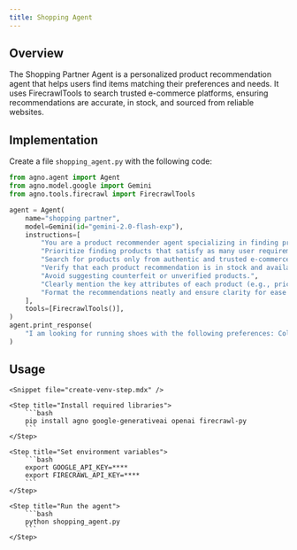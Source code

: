 ```yaml
---
title: Shopping Agent
---
```


## Overview

The Shopping Partner Agent is a personalized product recommendation agent that helps users find items matching their preferences and needs. It uses FirecrawlTools to search trusted e-commerce platforms, ensuring recommendations are accurate, in stock, and sourced from reliable websites.

## Implementation

Create a file `shopping_agent.py` with the following code:

```python shopping_agent.py
from agno.agent import Agent
from agno.model.google import Gemini
from agno.tools.firecrawl import FirecrawlTools

agent = Agent(
    name="shopping partner",
    model=Gemini(id="gemini-2.0-flash-exp"),
    instructions=[
        "You are a product recommender agent specializing in finding products that match user preferences.",
        "Prioritize finding products that satisfy as many user requirements as possible, but ensure a minimum match of 50%.",
        "Search for products only from authentic and trusted e-commerce websites such as Google Shopping, Amazon, Flipkart, Myntra, Meesho, Nike, and other reputable platforms.",
        "Verify that each product recommendation is in stock and available for purchase.",
        "Avoid suggesting counterfeit or unverified products.",
        "Clearly mention the key attributes of each product (e.g., price, brand, features) in the response.",
        "Format the recommendations neatly and ensure clarity for ease of user understanding.",
    ],
    tools=[FirecrawlTools()],
)
agent.print_response(
    "I am looking for running shoes with the following preferences: Color: Black Purpose: Comfortable for long-distance running Budget: Under Rs. 10,000"
)
```

## Usage

<Steps>

    <Snippet file="create-venv-step.mdx" />

    <Step title="Install required libraries">
        ```bash
        pip install agno google-generativeai openai firecrawl-py
        ```
    </Step>

    <Step title="Set environment variables">
        ```bash
        export GOOGLE_API_KEY=****
        export FIRECRAWL_API_KEY=****
        ```
    </Step>

    <Step title="Run the agent">
        ```bash
        python shopping_agent.py
        ```
    </Step>

</Steps>
